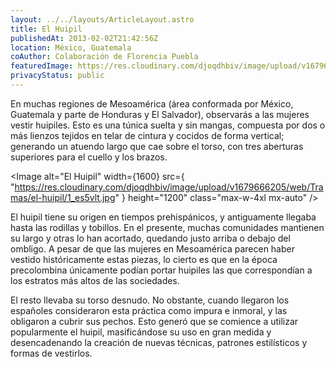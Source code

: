 ```yaml
---
layout: ../../layouts/ArticleLayout.astro
title: El Huipil
publishedAt: 2013-02-02T21:42:56Z
location: México, Guatemala
coAuthor: Colaboración de Florencia Puebla
featuredImage: https://res.cloudinary.com/djoqdhbiv/image/upload/v1679666237/web/Tramas/el-huipil/2_myroyn.jpg
privacyStatus: public
---
```



En muchas regiones de Mesoamérica (área conformada por México,
Guatemala y parte de Honduras y El Salvador), observarás a las mujeres
vestir huipiles. Esto es una túnica suelta y sin mangas, compuesta por
dos o más lienzos tejidos en telar de cintura y cocidos de forma
vertical; generando un atuendo largo que cae sobre el torso, con tres
aberturas superiores para el cuello y los brazos.

<Image
  alt="El Huipil"
  width={1600}
  src={
    "https://res.cloudinary.com/djoqdhbiv/image/upload/v1679666205/web/Tramas/el-huipil/1_es5vlt.jpg"
  }
  height="1200"
  class="max-w-4xl mx-auto"
/>

El huipil tiene su origen en tiempos prehispánicos, y antiguamente
llegaba hasta las rodillas y tobillos. En el presente, muchas
comunidades mantienen su largo y otras lo han acortado, quedando justo
arriba o debajo del ombligo. A pesar de que las mujeres en Mesoamérica
parecen haber vestido históricamente estas piezas, lo cierto es que en
la época precolombina únicamente podían portar huipiles las que
correspondían a los estratos más altos de las sociedades.

El resto llevaba su torso desnudo. No obstante, cuando llegaron los
españoles consideraron esta práctica como impura e inmoral, y las
obligaron a cubrir sus pechos. Esto generó que se comience a utilizar
popularmente el huipil, masificándose su uso en gran medida y
desencadenando la creación de nuevas técnicas, patrones estilísticos y
formas de vestirlos.
